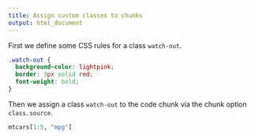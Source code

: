 ```yaml
---
title: Assign custom classes to chunks
output: html_document
---
```


First we define some CSS rules for a class `watch-out`.

```css
.watch-out {
  background-color: lightpink;
  border: 3px solid red;
  font-weight: bold;
}
```

Then we assign a class `watch-out` to the code chunk via the
chunk option `class.source`.

```r
mtcars[1:5, "mpg"]
```

